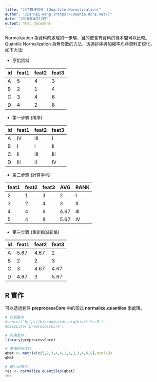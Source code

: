 ---
title: "分位數正規化 (Quantile Normalization)"
author: "JianKai Wang (https://sophia.ddns.net/)"
date: "2018年4月12日"
output: html_document
---

Normalization 為資料前處理的一步驟，目的使含有資料的樣本間可以比較。Quantile Normalization 為無母數的方法，透過排序與加權平均將資料正規化，如下方法:

* 原始資料

| id | feat1 | feat2 | feat3 |
|--|--|--|--|
| A | 5 | 4 | 3 |
| B | 2 | 1 | 4 |
| C | 3 | 4 | 6 |
| D | 4 | 2 | 8 |

* 第一步驟 (排序)

| id | feat1 | feat2 | feat3 |
|--|--|--|--|
| A | IV | III | I |
| B | I | I | II |
| C | II | III | III |
| D | III | II | IV |

* 第二步驟 (計算平均)

| feat1 | feat2 | feat3 | AVG | RANK |
|--|--|--|--|--|
| 2 | 1 | 3 | 2 | I |
| 3 | 2 | 4 | 3 | II |
| 4 | 4 | 6 | 4.67 | III |
| 5 | 4 | 8 | 5.67 | IV |

* 第三步驟 (重新指派新值)

| id | feat1 | feat2 | feat3 |
|--|--|--|--|
| A | 5.67 | 4.67 | 2 |
| B | 2 | 2 | 3 |
| C | 3 | 4.67 | 4.67 |
| D | 4.67 | 3 | 5.67 |

## R 實作

可以透過套件 **preprocessCore** 中的函式 **normalize.quantiles** 來處理。

```{r}
# 安裝套件
#source('http://bioconductor.org/biocLite.R')
#biocLite('preprocessCore')

# 引用套件
library(preprocessCore)

# 準備原始資料
qMat <- matrix(c(5,2,3,4,4,1,4,2,3,4,6,8),ncol=3)
qMat

# 進行正規化
res <- normalize.quantiles(qMat)
res
```




